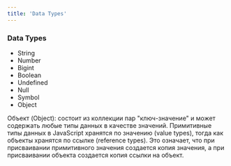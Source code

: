 ```yaml
---
title: 'Data Types'
---
```


### Data Types

- String
- Number
- Bigint
- Boolean
- Undefined
- Null
- Symbol
- Object

Объект (Object): состоит из коллекции пар "ключ-значение" и может содержать любые типы данных в качестве значений. Примитивные типы данных в JavaScript хранятся по значению (value types), тогда как объекты хранятся по ссылке (reference types). Это означает, что при присваивании примитивного значения создается копия значения, а при присваивании объекта создается копия ссылки на объект.

